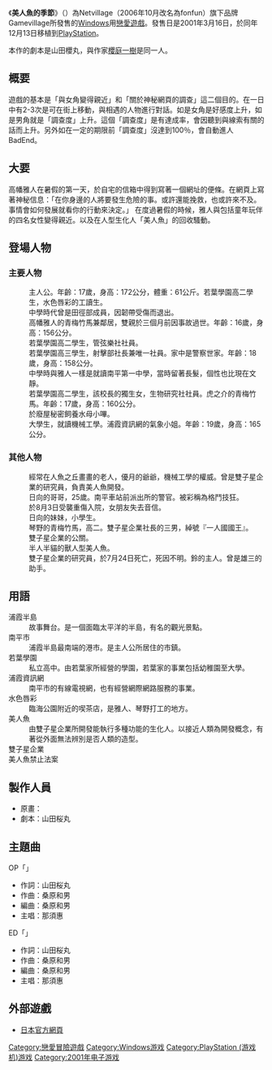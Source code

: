 {{Infobox animanga/Headerofja
|title=美人魚的季節
|image= 
|size= 
|caption= 
|japanese=マーメイドの季節
|english= Season of Mermaid
|kana= マーメイドのきせつ
|romaji= Māmeido no Kisetsu
|genre=
}} 
{{Infobox animanga/Game
|標題=美人魚的季節
|類型=[[戀愛遊戲|戀愛遊戲]]
|使用平台=Windows 95/98/ME/2000/XP（PC版）<br>PlayStation（PS版）
|最低配備=
|推薦配備=
|遊戲引擎=
|修正檔=
|最新版本=
|開發團隊=Netvillage
|代理商=
|製作人=
|監製=
|腳本=山田櫻丸
|人物設定=[[成瀨千里|成瀨千里]]
|音樂=
|媒體=
|遊戲人數=
|發售日=2001年3月16日（PC版）<br>2001年12月13日（PS版）
|啟用時期=
|售價= 
|銷售數量=
|對象年齡=
|周邊界面=
|內容圖片=
|名字變更=無
|結局數=
|記錄檔數=8
|記錄檔容量=
|快速記錄=
|快速讀取=
|繼續遊戲=
|畫面尺寸=640×480 (PC版)
|全螢幕表示模式=
|音樂形式=
|角色配音=主人公除有
|訊息回顧=有
|CG模式=有
|音樂模式=有
|回憶模式=
|訊息略過=有
|自動模式=
|其他=
}}
{{Infobox animanga/Footerofja}}

《'''美人魚的季節'''》（{{lang|ja|マーメイドの季節}}）為Netvillage（2006年10月改名為fonfun）旗下品牌Gamevillage所發售的[[Windows|Windows]]用[[戀愛遊戲|戀愛遊戲]]。發售日是2001年3月16日，於同年12月13日移植到[[PlayStation|PlayStation]]。

本作的劇本是山田櫻丸，與作家[[櫻庭一樹|櫻庭一樹]]是同一人。

==概要==
遊戲的基本是「與女角變得親近」和「關於神秘網頁的調查」這二個目的。在一日中有2-3次是可在街上移動，與相遇的人物進行對話。如是女角是好感度上升，如是男角就是「調查度」上升。這個「調查度」是有達成率，會因聽到與線索有關的話而上升。另外如在一定的期限前「調查度」沒達到100％，會自動進人BadEnd。
==大要==
高幡雅人在暑假的第一天，於自宅的信箱中得到寫著一個網址的便條。在網頁上寫著神秘信息：「在你身邊的人將要發生危險的事。或許還能挽救，也或許來不及。事情會如何發展就看你的行動來決定。」
在度過暑假的時候，雅人與包括童年玩伴的四名女性變得親近。以及在人型生化人「美人魚」的回收騷動。

==登場人物==
===主要人物===
; {{nihongo|高幡雅人|高幡 雅人（たかはた まさと）|聲：無}}
: 主人公。年齡：17歲，身高：172公分，體重：61公斤。若葉學園高二學生，水色唇彩的工讀生。
: 中學時代曾是田徑部成員，因韌帶受傷而退出。
; {{nihongo|大澤夏菜|大沢 夏菜（おおさわ なつな）|聲：[[那須惠|那須惠]]}}
: 高幡雅人的青梅竹馬兼鄰居，雙親於三個月前因事故過世。年齡：16歲，身高：156公分。
: 若葉學園高二學生，管弦樂社社員。
; {{nihongo|武藏野日向|武蔵野 ひなた（むさしの ひなた）|聲：{{link-ja|柳沢真由美|柳沢真由美}}}}
: 若葉學園高三學生，射擊部社長兼唯一社員。家中是警察世家。年齡：18歲，身高：158公分。
: 中學時與雅人一樣是就讀南平第一中學，當時留著長髮，個性也比現在文靜。
; {{nihongo|若葉琴野|若葉 琴野（わかば ことの）|聲：[[中川亞紀子|中川亞紀子]]}}
: 若葉學園高二學生，該校長的獨生女，生物研究社社員。虎之介的青梅竹馬。年齡：17歲，身高：160公分。
: 於廢屋秘密飼養水母小嗶。
; {{nihongo|片倉優月|片倉 優月（かたくら ゆづき）|聲：[[折笠富美子|折笠富美子]]}}
: 大學生，就讀機械工學。浦霞資訊網的氣象小姐。年齡：19歲，身高：165公分。
===其他人物===
; {{nihongo|片倉雄三|片倉 雄三|聲：[[北村弘一|北村弘一]]}}
: 經常在人魚之丘畫畫的老人，優月的爺爺，機械工學的權威。曾是雙子星企業的研究員，負責美人魚開發。
; {{nihongo|武藏野直人|武蔵野 直人|聲：[[山岸功|山岸功]]}}
: 日向的哥哥，25歲。南平車站前派出所的警官。被彩稱為格鬥技狂。
: 於8月3日受襲重傷入院，女朋友失去音信。
; {{nihongo|武藏野彩|武蔵野彩|聲：[[山本麻里安|山本麻里安]]}}
: 日向的妹妹，小學生。
; {{nihongo|稻城虎之介|稲城 虎ノ介|聲：[[鈴木千尋|鈴木千尋]]}}
: 琴野的青梅竹馬，高二。雙子星企業社長的三男，綽號『一人國國王』。
; {{nihongo|國領京也|国領 京也|聲：[[大川透|大川透]]}}
: 雙子星企業的公關。
; {{nihongo|鈴|鈴|聲：[[小暮英麻|小暮英麻]]}}
: 半人半貓的獸人型美人魚。
; {{nihongo|中河原保|中河原 保|聲：無}}
: 雙子星企業的研究員，於7月24日死亡，死因不明。鈴的主人。曾是雄三的助手。

==用語==
;浦霞半島
:故事舞台。是一個面臨太平洋的半島，有名的觀光景點。
;南平市
:浦霞半島最南端的港市。是主人公所居住的市鎮。
;若葉學園
:私立高中。由若葉家所經營的學園，若葉家的事業包括幼稚園至大學。
;浦霞資訊網
:南平市的有線電視網，也有經營網際網路服務的事業。
;水色唇彩
:臨海公園附近的喫茶店，是雅人、琴野打工的地方。
;美人魚
:由雙子星企業所開發能執行多種功能的生化人。以接近人類為開發概念，有著從外面無法辨別是否人類的造型。
;雙子星企業
;美人魚禁止法案

==製作人員==
* 原畫：{{link-ja|成瀨千里|成瀬ちさと}}
* 劇本：山田桜丸

==主題曲==
;OP「{{nihongo|作夢的花兒|その花はユメみる}}」
*作詞：山田桜丸
*作曲：桑原和男
*編曲：桑原和男
*主唱：那須惠
;ED「{{nihongo|太陽與海的片斷 |太陽と海のカケラ}}」
*作詞：山田桜丸
*作曲：桑原和男
*編曲：桑原和男
*主唱：那須惠
== 外部遊戲 ==
* [https://web.archive.org/web/20100226222412/http://www.game-village.ne.jp/mermaid/ 日本官方網頁]

{{DEFAULTSORT:Maameido no Kisetsu}}
[[Category:戀愛冒險遊戲|Category:戀愛冒險遊戲]]
[[Category:Windows游戏|Category:Windows游戏]]
[[Category:PlayStation_(游戏机)游戏|Category:PlayStation (游戏机)游戏]]
[[Category:2001年电子游戏|Category:2001年电子游戏]]
